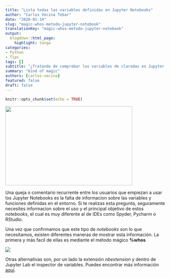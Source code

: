 ```yaml
---
title: "Lista todas las variables definidas en Jupyter Notebooks"
author: "Carlos Vecina Tebar"
date: "2020-01-14"
slug: "magic-whos-metodo-jupyter-notebook"
translationKey: "magic-whos-metodo-jupyter-notebook"
output:
  blogdown::html_page:
    highlight: tango
categories:
- Python
- Tips
tags: []
subtitle: "¿Tratando de comprobar las variables de claradas en Jupyter Notebooks? ¡Te enseñamos como! It's a kind of magic"
summary: "Kind of magic"
authors: [carlos-vecina]
featured: false
draft: false
---
```


```r
knitr::opts_chunk$set(echo = TRUE)
```

<img src="./featured.png" height="250px" width="400px" />

Una queja o comentario recurrente entre los usuarios que empiezan a usar los Jupyter Notebooks es la falta de informacion sobre las variables y funciones definidas en el entorno. Si te realizas esta pregunta, seguramente necesites informacion sobre el uso y el principal objetivo de estos *notebooks*, el cual es muy diferente al de IDEs como Spyder, Pycharm o RStudio.

Una vez que confirmamos que este tipo de *notebooks* son lo que necesitamos, existen diferentes maneras de mostrar esta información. La primera y más facil de ellas es mediante el método mágico **%whos**

![](/vizs-and-tips/magic-whos-metodo-jupyter-notebook/jupyter_magic_who.png)

Otras alternativas son, por un lado la extensión *nbextension* y dentro de Jupyter Lab el inspector de variables. Puedes encontrar más información  [aquí](https://stackoverflow.com/questions/37718907/variable-explorer-in-jupyter-notebook).
